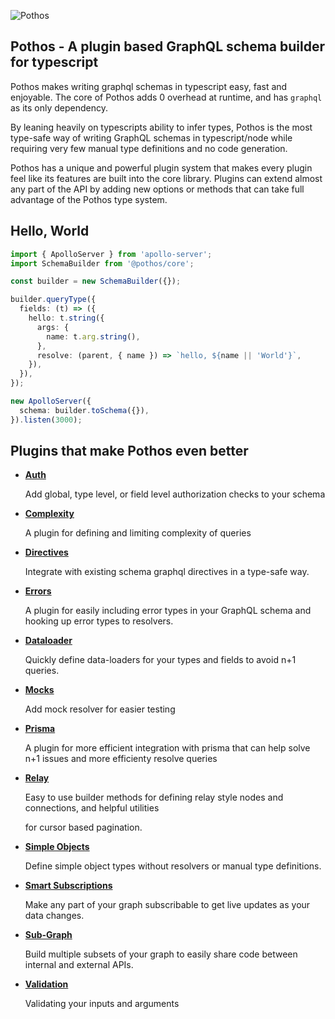

![Pothos](/assets/logo-name-white.png)

## Pothos - A plugin based GraphQL schema builder for typescript

Pothos makes writing graphql schemas in typescript easy, fast and enjoyable. The core of Pothos adds
0 overhead at runtime, and has `graphql` as its only dependency.

By leaning heavily on typescripts ability to infer types, Pothos is the most type-safe way of
writing GraphQL schemas in typescript/node while requiring very few manual type definitions and no
code generation.

Pothos has a unique and powerful plugin system that makes every plugin feel like its features are
built into the core library. Plugins can extend almost any part of the API by adding new options or
methods that can take full advantage of the Pothos type system.

## Hello, World

```typescript
import { ApolloServer } from 'apollo-server';
import SchemaBuilder from '@pothos/core';

const builder = new SchemaBuilder({});

builder.queryType({
  fields: (t) => ({
    hello: t.string({
      args: {
        name: t.arg.string(),
      },
      resolve: (parent, { name }) => `hello, ${name || 'World'}`,
    }),
  }),
});

new ApolloServer({
  schema: builder.toSchema({}),
}).listen(3000);
```

## Plugins that make Pothos even better

- [**Auth**](./docs/plugins/scope-auth)

  Add global, type level, or field level authorization checks to your schema

- [**Complexity**](./docs/plugins/complexity)

  A plugin for defining and limiting complexity of queries

- [**Directives**](./docs/plugins/directives)

  Integrate with existing schema graphql directives in a type-safe way.

- [**Errors**](./docs/plugins/errors)

  A plugin for easily including error types in your GraphQL schema and hooking up error types to
  resolvers.

- [**Dataloader**](./docs/plugins/dataloader)

  Quickly define data-loaders for your types and fields to avoid n+1 queries.

- [**Mocks**](./docs/plugins/mocks)
  
  Add mock resolver for easier testing

- [**Prisma**](./docs/plugins/prisma)

  A plugin for more efficient integration with prisma that can help solve n+1 issues and more
  efficienty resolve queries

- [**Relay**](./docs/plugins/relay)
  
  Easy to use builder methods for defining relay style nodes and connections, and helpful utilities

  for cursor based pagination.

- [**Simple Objects**](./docs/plugins/simple-objects)

  Define simple object types without resolvers or manual type definitions.

- [**Smart Subscriptions**](./docs/plugins/smart-subscriptions)

  Make any part of your graph subscribable to get live updates as your data changes.

- [**Sub-Graph**](./docs/plugins/sub-graph)

  Build multiple subsets of your graph to easily share code between internal and external APIs.

- [**Validation**](./docs/plugins/validation)

  Validating your inputs and arguments

